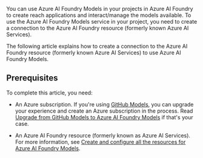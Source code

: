 ---
---

You can use Azure AI Foundry Models in your projects in Azure AI Foundry to create reach applications and interact/manage the models available. To use the Azure AI Foundry Models service in your project, you need to create a connection to the Azure AI Foundry resource (formerly known Azure AI Services).

The following article explains how to create a connection to the Azure AI Foundry resource (formerly known Azure AI Services) to use Azure AI Foundry Models.

## Prerequisites

To complete this article, you need:

* An Azure subscription. If you're using [GitHub Models](https://docs.github.com/en/github-models/), you can upgrade your experience and create an Azure subscription in the process. Read [Upgrade from GitHub Models to Azure AI Foundry Models](../../how-to/quickstart-github-models) if that's your case.

* An Azure AI Foundry resource (formerly known as Azure AI Services). For more information, see [Create and configure all the resources for Azure AI Foundry Models](../../how-to/quickstart-create-resources).